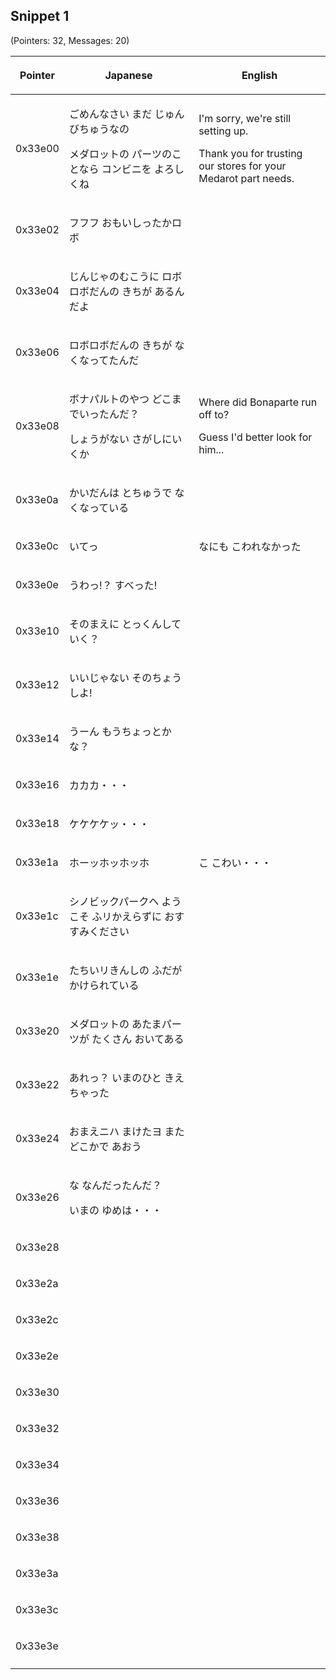 == Snippet 1 ==

(Pointers: 32, Messages: 20)

{| class=wikitable width=500
|-
! Pointer
! Japanese
! English
|-
|0x33e00
|ごめんなさい
まだ じゅんびちゅうなの

メダロットの パーツのことなら
コンビニを よろしくね
|I'm sorry, we're still setting up.

Thank you for trusting our stores for your Medarot part needs.
|-
|0x33e02
|フフフ おもいしったかロボ
|
|-
|0x33e04
|じんじゃのむこうに
ロボロボだんの きちが あるんだよ
|
|-
|0x33e06
|ロボロボだんの きちが
なくなってたんだ
|
|-
|0x33e08
|ボナパルトのやつ
どこまでいったんだ？

しょうがない さがしにいくか
|Where did Bonaparte run off to?

Guess I'd better look for him...
|-
|0x33e0a
|かいだんは
とちゅうで なくなっている
|
|-
|0x33e0c
|いてっ!!

なにも こわれなかった
|
|-
|0x33e0e
|うわっ!？
すべった!
|
|-
|0x33e10
|そのまえに とっくんしていく？
|
|-
|0x33e12
|いいじゃない
そのちょうしよ!
|
|-
|0x33e14
|うーん
もうちょっとかな？
|
|-
|0x33e16
|カカカ・・・
|
|-
|0x33e18
|ケケケケッ・・・
|
|-
|0x33e1a
|ホーッホッホッホ!!

こ こわい・・・
|
|-
|0x33e1c
|シノビックパークヘ ようこそ
ふリかえらずに おすすみください
|
|-
|0x33e1e
|たちいリきんしの ふだが
かけられている
|
|-
|0x33e20
|メダロットの あたまパーツが
たくさん おいてある
|
|-
|0x33e22
|あれっ？
いまのひと きえちゃった
|
|-
|0x33e24
|おまえニハ まけたヨ
また どこかで あおう
|
|-
|0x33e26
|な なんだったんだ？

いまの ゆめは・・・
|
|-
|0x33e28
|
|
|-
|0x33e2a
|
|
|-
|0x33e2c
|
|
|-
|0x33e2e
|
|
|-
|0x33e30
|
|
|-
|0x33e32
|
|
|-
|0x33e34
|
|
|-
|0x33e36
|
|
|-
|0x33e38
|
|
|-
|0x33e3a
|
|
|-
|0x33e3c
|
|
|-
|0x33e3e
|
|
|-
|}

